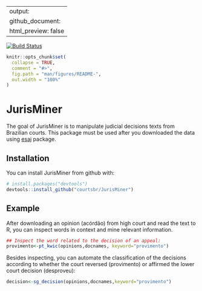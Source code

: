 ---
output:
  github_document:
    html_preview: false
--

[![Build Status](https://travis-ci.org/courtsbr/JurisMiner.svg?branch=master)](https://travis-ci.org/courtsbr/JurisMiner)

```r
knitr::opts_chunk$set(
  collapse = TRUE,
  comment = "#>",
  fig.path = "man/figures/README-",
  out.width = "100%"
)
```
# JurisMiner

The goal of JurisMiner is to manipulate judicial decisions texts from Brazilian courts. This package must be used after you downloaded the data using [esaj](https://github.com/courtsbr/esaj) package.

## Installation

You can install JurisMiner from github with:

```r
# install.packages("devtools")
devtools::install_github("courtsbr/JurisMiner")
```

## Example

After downloading an opinion (acórdão) from high court and read the text to R, you can inspect words in context and mine relevant information. 

```r
## Inspect the word related to the decision of an appeal:
provimento<-pt_kwic(opinions,docnames, keyword="provimento")
```

Besides inspecting, you can automate the classification of the decisions according to whether the court reversed (provimento) or affirmed the lower court decision (desproveu):

```r
decision<-sg_decision(opinions,docnames,keyword="provimento")
```



